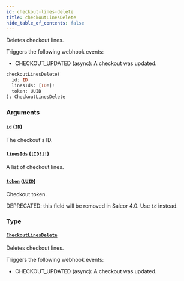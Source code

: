 ```yaml
---
id: checkout-lines-delete
title: checkoutLinesDelete
hide_table_of_contents: false
---
```


Deletes checkout lines.

Triggers the following webhook events:

- CHECKOUT_UPDATED (async): A checkout was updated.

```graphql
checkoutLinesDelete(
  id: ID
  linesIds: [ID!]!
  token: UUID
): CheckoutLinesDelete
```

### Arguments

#### [`id`](#) ([`ID`](../../../developer/api-reference/scalars/id))

The checkout's ID.

#### [`linesIds`](#) ([`[ID!]!`](../../../developer/api-reference/scalars/id))

A list of checkout lines.

#### [`token`](#) ([`UUID`](../../../developer/api-reference/scalars/uuid))

Checkout token.

DEPRECATED: this field will be removed in Saleor 4.0. Use `id` instead.

### Type

#### [`CheckoutLinesDelete`](../../../developer/api-reference/objects/checkout-lines-delete)

Deletes checkout lines.

Triggers the following webhook events:

- CHECKOUT_UPDATED (async): A checkout was updated.
